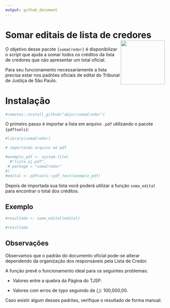 ```yaml
---
output: github_document
---
```


# Somar editais de lista de credores    <a href='https://abjur.github.io/somaCredor'><img src='man/figures/hex.png' align="right" height="139" /></a>

O objetivo desse pacote `{somaCredor}` é disponibilizar o script que ajuda a somar todos os créditos
da lista de credores que não apresentar um total oficial. 

Para seu funcionamento necessariamente a lista precisa estar nos padrões oficiais de edital do Tribunal de Justiça de São Paulo. 

# Instalação

```r
#remotes::install_github("abjur/somaCredor")
```

O primeiro passo é importar a lista em arquivo `.pdf` utilizando o pacote `{pdftools}`:
 
``` r

#library(somaCredor)

# importando arquivo em pdf

#exemplo_pdf <- system.file(
  #"lista_aj.pdf", 
 # package = "somaCredor"
#)
#edital <- pdftools::pdf_text(exemplo_pdf)

```

Depois de importada sua lista você poderá utilizar a função `soma_edital` para encontrar o total dos créditos.

## Exemplo

```r
#resultado <- soma_edital(edital)

#resultado
``` 

## Observações 
Observamos que o padrão do documento oficial pode-se alterar dependendo da organização 
dos responsáveis pela Lista de Credor.

A função prevê o funcionamento ideal para os seguintes problemas:

* Valores entre a quebra da Página do TJSP.

* Valores com erros de typo seguindo de (,): 100,000,00.


Caso existir algum desses padrões, verifique  o resultado de forma manual. 


